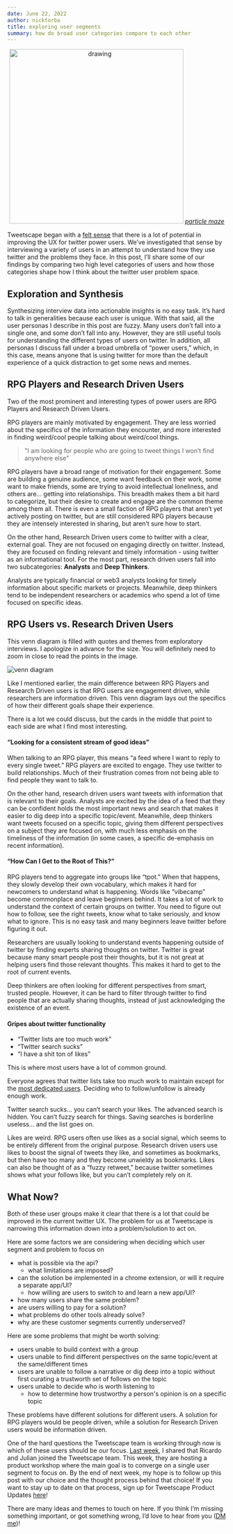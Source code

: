 ```yaml
---
date: June 22, 2022
author: nicktorba
title: exploring user segments
summary: how do broad user categories compare to each other
---
```

<p align="center">
<img src="/ss/particle-maze.png" alt="drawing" width="400"/>
<em><a href="https://twitter.com/matthen2/status/1440443280827699206?s=20&t=65Km-U_SeZP-mLjmNrOgaw">particle maze</a></em>
</p>


Tweetscape began with a [felt sense](https://www.lesswrong.com/posts/eccTPEonRe4BAvNpD/the-felt-sense-what-why-and-how) that there is a lot of potential in improving the UX for twitter power users. We’ve investigated that sense by interviewing a variety of users in an attempt to understand how they use twitter and the problems they face. In this post, I’ll share some of our findings by comparing two high level categories of users and how those categories shape how I think about the twitter user problem space. 

## Exploration and Synthesis

Synthesizing interview data into actionable insights is no easy task. It’s hard to talk in generalities because each user is unique. With that said, all the user personas I describe in this post are fuzzy. Many users don’t fall into a single one, and some don’t fall into any. However, they are still useful tools for understanding the different types of users on twitter. In addition, all personas I discuss fall under a broad umbrella of “power users,” which, in this case, means anyone that is using twitter for more than the default experience of a quick distraction to get some news and memes.

## RPG Players and Research Driven Users
Two of the most prominent and interesting types of power users are RPG Players and Research Driven Users.

RPG players are mainly motivated by engagement. They are less worried about the specifics of the information they encounter, and more interested in finding weird/cool people talking about weird/cool things. 

> "I am looking for people who are going to tweet things I won’t find anywhere else”

RPG players have a broad range of motivation for their engagement. Some are building a genuine audience, some want feedback on their work, some want to make friends, some are trying to avoid intellectual loneliness, and others are… getting into relationships. This breadth makes them a bit hard to categorize, but their desire to create and engage are the common theme among them all. There is even a small faction of RPG players that aren’t yet actively posting on twitter, but are still considered RPG players because they are intensely interested in sharing, but aren’t sure how to start. 

On the other hand, Research Driven users come to twitter with a clear, external goal. They are not focused on engaging directly on twitter. Instead, they are focused on finding relevant and timely information - using twitter as an informational tool. For the most part, research driven users fall into two subcategories: **Analysts** and **Deep Thinkers**. 

Analysts are typically financial or web3 analysts looking for timely information about specific markets or projects. Meanwhile, deep thinkers tend to be independent researchers or academics who spend a lot of time focused on specific ideas.

## RPG Users vs. Research Driven Users

This venn diagram is filled with quotes and themes from exploratory interviews. I apologize in advance for the size. You will definitely need to zoom in close to read the points in the image. 

![venn diagram](/ss/rpg-vs-research-vd.png)

Like I mentioned earlier, the main difference between RPG Players and Research Driven users is that RPG users are engagement driven, while researchers are information driven. This venn diagram lays out the specifics of how their different goals shape their experience.  

There is a lot we could discuss, but the cards in the middle that point to each side are what I find most interesting. 

#### “Looking for a consistent stream of good ideas”
When talking to an RPG player, this means “a feed where I want to reply to every single tweet.” RPG players are excited to engage. They use twitter to build relationships. Much of their frustration comes from not being able to find people they want to talk to. 

On the other hand, research driven users want tweets with information that is relevant to their goals. Analysts are excited by the idea of a feed that they can be confident holds the most important news and search that makes it easier to dig deep into a specific topic/event. Meanwhile, deep thinkers want tweets focused on a specific topic, giving them different perspectives on a subject they are focused on, with much less emphasis on the timeliness of the information (in some cases, a specific de-emphasis on recent information). 

#### “How Can I Get to the Root of This?”
RPG players tend to aggregate into groups like “tpot.” When that happens, they slowly develop their own vocabulary, which makes it hard for newcomers to understand what is happening. Words like “vibecamp” become commonplace and leave beginners behind. It takes a lot of work to understand the context of certain groups on twitter. You need to figure out how to follow, see the right tweets, know what to take seriously, and know what to ignore. This is no easy task and many beginners leave twitter before figuring it out.

Researchers are usually looking to understand events happening outside of twitter by finding experts sharing thoughts on twitter. Twitter is great because many smart people post their thoughts, but it is not great at helping users find those relevant thoughts. 
This makes it hard to get to the root of current events. 

Deep thinkers are often looking for different perspectives from smart, trusted people. However, it can be hard to filter through twitter to find people that are actually sharing thoughts, instead of just acknowledging the existence of an event. 

#### Gripes about twitter functionality
* “Twitter lists are too much work” 
* “Twitter search sucks” 
* “I have a shit ton of likes” 

This is where most users have a lot of common ground. 

Everyone agrees that twitter lists take too much work to maintain except for the [most dedicated users](https://lee-phillips.org/howtotwitter/). Deciding who to follow/unfollow is already enough work. 

Twitter search sucks… you can’t search your likes. The advanced search is hidden. You can’t fuzzy search for things. Saving searches is borderline useless… and the list goes on. 

Likes are weird.  RPG users often use likes as a social signal, which seems to be entirely different from the original purpose. Research driven users use likes to boost the signal of tweets they like, and sometimes as bookmarks, but then have too many and they become unwieldy as bookmarks. Likes can also be thought of as a “fuzzy retweet,” because twitter sometimes shows what your follows like, but you can’t completely rely on it. 

## What Now? 
Both of these user groups make it clear that there is a lot that could be improved in the current twitter UX. The problem for us at Tweetscape is narrowing this information down into a problem/solution to act on. 

Here are some factors we are considering when deciding which user segment and problem to focus on
* what is possible via the api? 
    * what limitations are imposed? 
* can the solution be implemented in a chrome extension, or will it require a separate app/UI? 
    * how willing are users to switch to and learn a new app/UI? 
* how many users share the same problem? 
* are users willing to pay for a solution? 
* what problems do other tools already solve? 
* why are these customer segments currently underserved? 

Here are some problems that might be worth solving: 
* users unable to build context with a group
* users unable to find different perspectives on the same topic/event at the same/different times
* users are unable to follow a narrative or dig deep into a topic without first curating a trustworth set of follows on the topic
* users unable to decide who is worth listening to
    * how to determine how trustworthy a person's opinion is on a specific topic

These problems have different solutions for different users. A solution for RPG players would be people driven, while a solution for Research Driven users would be information driven. 

One of the hard questions the Tweetscape team is working through now is which of these users should be our focus. [Last week](https://tweetscape.co/blog/productupdate-06-17-2022), I shared that Ricardo and Julian joined the Tweetscape team. This week, they are hosting a product workshop where the main goal is to converge on a single user segment to focus on. By the end of next week, my hope is to follow up this post with our choice and the thought process behind that choice! If you want to stay up to date on that process, sign up for Tweetscape Product Updates [here](https://www.getrevue.co/profile/tweetscapehq/issues/tweetscape-product-updates-issue-3-1227696)!

There are many ideas and themes to touch on here. If you think I’m missing something important, or got something wrong, I’d love to hear from you ([DM me](https://twitter.com/nicktorba))! 